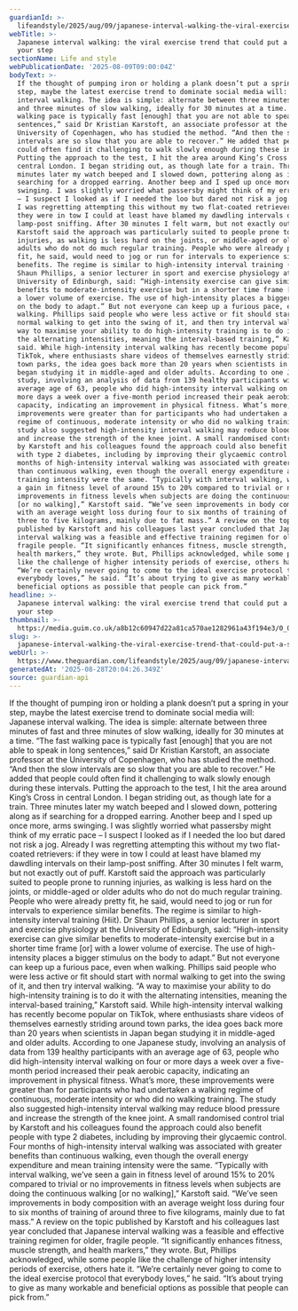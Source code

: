 ```yaml
---
guardianId: >-
  lifeandstyle/2025/aug/09/japanese-interval-walking-the-viral-exercise-trend-that-could-put-a-spring-in-your-step
webTitle: >-
  Japanese interval walking: the viral exercise trend that could put a spring in
  your step
sectionName: Life and style
webPublicationDate: '2025-08-09T09:00:04Z'
bodyText: >-
  If the thought of pumping iron or holding a plank doesn’t put a spring in your
  step, maybe the latest exercise trend to dominate social media will: Japanese
  interval walking. The idea is simple: alternate between three minutes of fast
  and three minutes of slow walking, ideally for 30 minutes at a time. “The fast
  walking pace is typically fast [enough] that you are not able to speak in long
  sentences,” said Dr Kristian Karstoft, an associate professor at the
  University of Copenhagen, who has studied the method. “And then the slow
  intervals are so slow that you are able to recover.” He added that people
  could often find it challenging to walk slowly enough during these intervals.
  Putting the approach to the test, I hit the area around King’s Cross in
  central London. I began striding out, as though late for a train. Three
  minutes later my watch beeped and I slowed down, pottering along as if
  searching for a dropped earring. Another beep and I sped up once more, arms
  swinging. I was slightly worried what passersby might think of my erratic pace
  – I suspect I looked as if I needed the loo but dared not risk a jog. Already
  I was regretting attempting this without my two flat-coated retrievers: if
  they were in tow I could at least have blamed my dawdling intervals on their
  lamp-post sniffing. After 30 minutes I felt warm, but not exactly out of puff.
  Karstoft said the approach was particularly suited to people prone to running
  injuries, as walking is less hard on the joints, or middle-aged or older
  adults who do not do much regular training. People who were already pretty
  fit, he said, would need to jog or run for intervals to experience similar
  benefits. The regime is similar to high-intensity interval training (Hiit). Dr
  Shaun Phillips, a senior lecturer in sport and exercise physiology at the
  University of Edinburgh, said: “High-intensity exercise can give similar
  benefits to moderate-intensity exercise but in a shorter time frame [or] with
  a lower volume of exercise. The use of high-intensity places a bigger stimulus
  on the body to adapt.” But not everyone can keep up a furious pace, even when
  walking. Phillips said people who were less active or fit should start with
  normal walking to get into the swing of it, and then try interval walking. “A
  way to maximise your ability to do high-intensity training is to do it with
  the alternating intensities, meaning the interval-based training,” Karstoft
  said. While high-intensity interval walking has recently become popular on
  TikTok, where enthusiasts share videos of themselves earnestly striding around
  town parks, the idea goes back more than 20 years when scientists in Japan
  began studying it in middle-aged and older adults. According to one Japanese
  study, involving an analysis of data from 139 healthy participants with an
  average age of 63, people who did high-intensity interval walking on four or
  more days a week over a five-month period increased their peak aerobic
  capacity, indicating an improvement in physical fitness. What’s more, these
  improvements were greater than for participants who had undertaken a walking
  regime of continuous, moderate intensity or who did no walking training. The
  study also suggested high-intensity interval walking may reduce blood pressure
  and increase the strength of the knee joint. A small randomised control trial
  by Karstoft and his colleagues found the approach could also benefit people
  with type 2 diabetes, including by improving their glycaemic control. Four
  months of high-intensity interval walking was associated with greater benefits
  than continuous walking, even though the overall energy expenditure and mean
  training intensity were the same. “Typically with interval walking, we’ve seen
  a gain in fitness level of around 15% to 20% compared to trivial or no
  improvements in fitness levels when subjects are doing the continuous walking
  [or no walking],” Karstoft said. “We’ve seen improvements in body composition
  with an average weight loss during four to six months of training of around
  three to five kilograms, mainly due to fat mass.” A review on the topic
  published by Karstoft and his colleagues last year concluded that Japanese
  interval walking was a feasible and effective training regimen for older,
  fragile people. “It significantly enhances fitness, muscle strength, and
  health markers,” they wrote. But, Phillips acknowledged, while some people
  like the challenge of higher intensity periods of exercise, others hate it.
  “We’re certainly never going to come to the ideal exercise protocol that
  everybody loves,” he said. “It’s about trying to give as many workable and
  beneficial options as possible that people can pick from.”
headline: >-
  Japanese interval walking: the viral exercise trend that could put a spring in
  your step
thumbnail: >-
  https://media.guim.co.uk/a8b12c60947d22a81ca570ae1282961a43f194e3/0_0_3413_2732/500.jpg
slug: >-
  japanese-interval-walking-the-viral-exercise-trend-that-could-put-a-spring-in-your-step
webUrl: >-
  https://www.theguardian.com/lifeandstyle/2025/aug/09/japanese-interval-walking-the-viral-exercise-trend-that-could-put-a-spring-in-your-step
generatedAt: '2025-08-28T20:04:26.349Z'
source: guardian-api
---
```

If the thought of pumping iron or holding a plank doesn’t put a spring in your step, maybe the latest exercise trend to dominate social media will: Japanese interval walking. The idea is simple: alternate between three minutes of fast and three minutes of slow walking, ideally for 30 minutes at a time. “The fast walking pace is typically fast [enough] that you are not able to speak in long sentences,” said Dr Kristian Karstoft, an associate professor at the University of Copenhagen, who has studied the method. “And then the slow intervals are so slow that you are able to recover.” He added that people could often find it challenging to walk slowly enough during these intervals. Putting the approach to the test, I hit the area around King’s Cross in central London. I began striding out, as though late for a train. Three minutes later my watch beeped and I slowed down, pottering along as if searching for a dropped earring. Another beep and I sped up once more, arms swinging. I was slightly worried what passersby might think of my erratic pace – I suspect I looked as if I needed the loo but dared not risk a jog. Already I was regretting attempting this without my two flat-coated retrievers: if they were in tow I could at least have blamed my dawdling intervals on their lamp-post sniffing. After 30 minutes I felt warm, but not exactly out of puff. Karstoft said the approach was particularly suited to people prone to running injuries, as walking is less hard on the joints, or middle-aged or older adults who do not do much regular training. People who were already pretty fit, he said, would need to jog or run for intervals to experience similar benefits. The regime is similar to high-intensity interval training (Hiit). Dr Shaun Phillips, a senior lecturer in sport and exercise physiology at the University of Edinburgh, said: “High-intensity exercise can give similar benefits to moderate-intensity exercise but in a shorter time frame [or] with a lower volume of exercise. The use of high-intensity places a bigger stimulus on the body to adapt.” But not everyone can keep up a furious pace, even when walking. Phillips said people who were less active or fit should start with normal walking to get into the swing of it, and then try interval walking. “A way to maximise your ability to do high-intensity training is to do it with the alternating intensities, meaning the interval-based training,” Karstoft said. While high-intensity interval walking has recently become popular on TikTok, where enthusiasts share videos of themselves earnestly striding around town parks, the idea goes back more than 20 years when scientists in Japan began studying it in middle-aged and older adults. According to one Japanese study, involving an analysis of data from 139 healthy participants with an average age of 63, people who did high-intensity interval walking on four or more days a week over a five-month period increased their peak aerobic capacity, indicating an improvement in physical fitness. What’s more, these improvements were greater than for participants who had undertaken a walking regime of continuous, moderate intensity or who did no walking training. The study also suggested high-intensity interval walking may reduce blood pressure and increase the strength of the knee joint. A small randomised control trial by Karstoft and his colleagues found the approach could also benefit people with type 2 diabetes, including by improving their glycaemic control. Four months of high-intensity interval walking was associated with greater benefits than continuous walking, even though the overall energy expenditure and mean training intensity were the same. “Typically with interval walking, we’ve seen a gain in fitness level of around 15% to 20% compared to trivial or no improvements in fitness levels when subjects are doing the continuous walking [or no walking],” Karstoft said. “We’ve seen improvements in body composition with an average weight loss during four to six months of training of around three to five kilograms, mainly due to fat mass.” A review on the topic published by Karstoft and his colleagues last year concluded that Japanese interval walking was a feasible and effective training regimen for older, fragile people. “It significantly enhances fitness, muscle strength, and health markers,” they wrote. But, Phillips acknowledged, while some people like the challenge of higher intensity periods of exercise, others hate it. “We’re certainly never going to come to the ideal exercise protocol that everybody loves,” he said. “It’s about trying to give as many workable and beneficial options as possible that people can pick from.”
